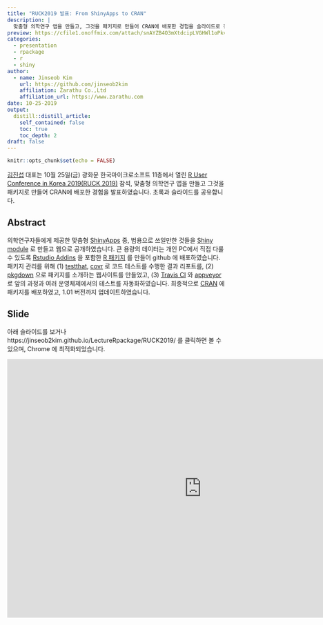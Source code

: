 ```yaml
---
title: "RUCK2019 발표: From ShinyApps to CRAN"
description: |
  맞춤형 의학연구 앱을 만들고, 그것을 패키지로 만들어 CRAN에 배포한 경험을 슬라이드로 정리하였습니다. 본 내용은 R User Conference in Korea 2019(RUCK 2019)에서 발표하였습니다.
preview: https://cfile1.onoffmix.com/attach/snAYZB4O3mXtdcipLVGHWl1oPkv096Fy
categories:
  - presentation
  - rpackage
  - r
  - shiny
author:
  - name: Jinseob Kim
    url: https://github.com/jinseob2kim
    affiliation: Zarathu Co.,Ltd
    affiliation_url: https://www.zarathu.com
date: 10-25-2019
output:
  distill::distill_article:
    self_contained: false
    toc: true
    toc_depth: 2
draft: false
---
```


```r
knitr::opts_chunk$set(echo = FALSE)
```


[김진섭](https://github.com/jinseob2kim) 대표는 10월 25일(금) 광화문 한국마이크로소프트 11층에서 열린 [R User Conference in Korea 2019(RUCK 2019)](http://ruck2019.r-kor.org/speakers/zarathu/) 참석, 맞춤형 의학연구 앱을 만들고 그것을 패키지로 만들어 CRAN에 배포한 경험을 발표하였습니다. 초록과 슬라이드를 공유합니다. 

## Abstract

의학연구자들에게 제공한 맞춤형 [ShinyApps](https://shiny.rstudio.com/) 중, 범용으로 쓰일만한 것들을 [Shiny module](https://shiny.rstudio.com/articles/modules.html) 로 만들고 웹으로 공개하였습니다.
큰 용량의 데이터는 개인 PC에서 직접 다룰 수 있도록 [Rstudio Addins](https://rstudio.github.io/rstudioaddins/) 을 포함한 [R 패키지](https://github.com/jinseob2kim/jsmodule) 를 만들어 github 에 배포하였습니다.
패키지 관리를 위해 (1) [testthat](https://testthat.r-lib.org/), [covr](https://github.com/r-lib/covr) 로 코드 테스트를 수행한 결과 리포트를, (2) [pkgdown](https://pkgdown.r-lib.org/) 으로 패키지를 소개하는 웹사이트를 만들었고, (3) [Travis CI](https://travis-ci.org/) 와 [appveyor](https://www.appveyor.com/) 로 앞의 과정과 여러 운영체제에서의 테스트를 자동화하였습니다.
최종적으로 [CRAN](https://cran.r-project.org/package=jsmodule) 에 패키지를 배포하였고, 1.01 버전까지 업데이트하였습니다.



## Slide

아래 슬라이드를 보거나 https://jinseob2kim.github.io/LectureRpackage/RUCK2019/ 를 클릭하면 볼 수 있으며, Chrome 에 최적화되었습니다. 

<iframe src="https://jinseob2kim.github.io/LectureRpackage/RUCK2019/" width="900" height="600" style="border: none;"></iframe>

